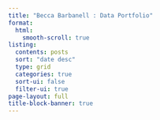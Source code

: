 ---
title: "Becca Barbanell : Data Portfolio"
format: 
  html: 
    smooth-scroll: true
listing:
  contents: posts
  sort: "date desc"
  type: grid
  categories: true
  sort-ui: false
  filter-ui: true
page-layout: full
title-block-banner: true
---



